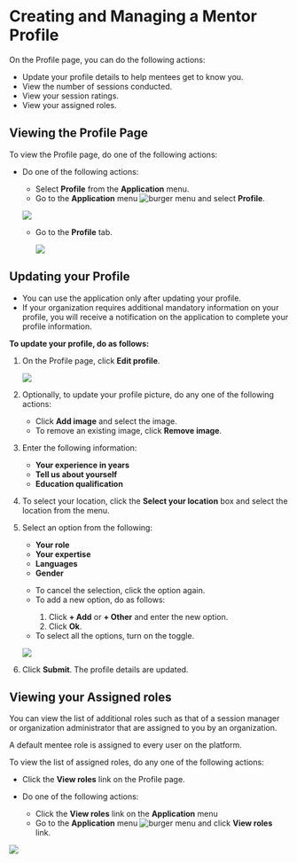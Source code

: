 
# Creating and Managing a Mentor Profile

On the Profile page, you can do the following actions:

* Update your profile details to help mentees get to know you.
* View the number of sessions conducted.
* View your session ratings.
* View your assigned roles.

## Viewing the Profile Page 

To view the Profile page, do one of the following actions:

* Do one of the following actions:

    * Select <b>Profile</b> from the <b>Application</b> menu.
    * Go to the <b>Application</b> menu ![burger menu](media/burgermenu-icon.png) and select <b>Profile</b>.

    ![](media/portal-menteeapplicationmenu.png)

    * Go to the <b>Profile</b> tab.

        ![](media/profile-icon.png)

## Updating your Profile

<Admonition type="note"> 
<ul>
<li>You can use the application only after updating your profile.</li>
<li>If your organization requires additional mandatory information on your profile, you will receive a notification on the application to complete your profile information.</li>
</ul>
</Admonition> 

**To update your profile, do as follows:**

1. On the Profile page, click <b>Edit profile</b>.

    ![](media/portal-editmentorprofile.png)

2. Optionally, to update your profile picture, do any one of the following actions:

    * Click <b>Add image</b> and select the image.
    * To remove an existing image, click <b>Remove image</b>.

3. Enter the following information:

    * <b>Your experience in years</b>
    * <b>Tell us about yourself</b>
    * <b>Education qualification</b>

4. To select your location, click the <b>Select your location</b> box and select the location from the menu.

5. Select an option from the following:

    * <b>Your role</b>
    * <b>Your expertise</b>
    * <b>Languages</b>
    * <b>Gender</b>

    <p>
        <Admonition type="tip">
        <ul>
        <li>To cancel the selection, click the option again.</li>
        <li>To add a new option, do as follows:</li>
            <ol>
            <li>Click <b>+ Add</b> or <b>+ Other</b> and enter the new option.</li>
            <li>Click <b>Ok</b>.</li>
            </ol>
        <li>To select all the options, turn on the toggle.</li>
        </ul>
        </Admonition>
    </p>

    ![](media/portal-createprofileoptions.png)

6. Click <b>Submit</b>. The profile details are updated.

## Viewing your Assigned roles

You can view the list of additional roles such as that of a session manager or organization administrator that are assigned to you by an organization.

<Admonition type="tip">   
<p>A default mentee role is assigned to every user on the platform.</p>
</Admonition>

To view the list of assigned roles, do any one of the following actions:

* Click the **View roles** link on the Profile page.

* Do one of the following actions:

    * Click the **View roles** link on the <b>Application</b> menu
    * Go to the <b>Application</b> menu ![burger menu](media/burgermenu-icon.png) and click **View roles** link.

![](media/viewroles-mentor.png)